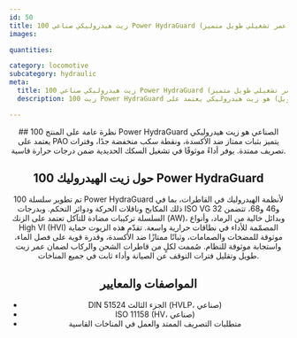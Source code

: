 ```yaml
---
id: 50
title: زيت هيدروليكي صناعي 100 Power HydraGuard (عمر تشغيلي طويل متميز)
images:

quantities:

category: locomotive
subcategory: hydraulic
meta:
  title: زيت هيدروليكي صناعي 100 Power HydraGuard (عمر تشغيلي طويل متميز) | زيت هيدروليكي متميز للقطارات
  description: زيت 100 Power HydraGuard الصناعي (مع عمر تشغيلي طويل) هو زيت هيدروليكي يعتمد على PAO لأنظمة القاطرات، بما في ذلك المكابح وناقلات الحركة ودوائر التحكم. يوفّر حماية فائقة ضد التآكل، وثباتًا عاليًا ضد الأكسدة، وقدرة على فصل الماء، ونقطة سكب منخفضة جدًا، وفترات تصريف ممتدة. يلبّي متطلبات DIN 51524 الجزء الثالث وISO 11158 ومعايير التشغيل في المناخات القاسية لأداء موثوق في قاطرات الشحن والركاب.

---
```


<Header>
  ## نظرة عامة على المنتج
100 Power HydraGuard الصناعي هو زيت هيدروليكي يعتمد على PAO
يتميز بثبات ممتاز ضد الأكسدة، ونقطة سكب منخفضة جدًا، وفترات تصريف ممتدة.
يوفر أداءً موثوقًا في تشغيل السكك الحديدية ضمن درجات حرارة قاسية.

  ## حول زيت الهيدروليك 100 Power HydraGuard
  تم تطوير سلسلة 100 Power HydraGuard لأنظمة الهيدروليك في القاطرات، بما في ذلك المكابح وناقلات الحركة ودوائر التحكم. وبدرجات ISO VG 32 و46 و68، تتضمن السلسلة تركيبات مضادة للتآكل تعتمد على الزنك (AW)، وبدائل خالية من الرماد، وأنواع High VI (HVI) المصمّمة للأداء في نطاقات حرارية واسعة. تقدّم هذه الزيوت حماية موثوقة للمضخات والصمامات، وثباتًا ممتازًا ضد الأكسدة، وقدرة قوية على فصل الماء، واستجابة موثوقة للنظام. صُممت لكلٍ من قاطرات الشحن والركاب لضمان عمر زيت طويل وتقليل فترات التوقف عن الصيانة وأداء ثابت في جميع المناخات.

  ## المواصفات والمعايير
 - DIN 51524 الجزء الثالث (HVLP، صناعي)
 - ISO 11158 (HV، صناعي)
 - متطلبات التصريف الممتد والعمل في المناخات القاسية

</Header>
